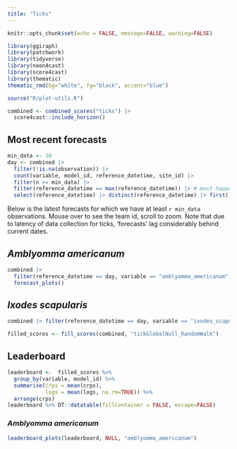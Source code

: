 ```yaml
---
title: "Ticks"
---
```


```r
knitr::opts_chunk$set(echo = FALSE, message=FALSE, warning=FALSE)
```

```r
library(ggiraph)
library(patchwork)
library(tidyverse)
library(neon4cast)
library(score4cast)
library(thematic)
thematic_rmd(bg="white", fg="black", accent="blue")

source("R/plot-utils.R")

```

```r
combined <- combined_scores("ticks") |>
  score4cast::include_horizon()

```

## Most recent forecasts

```r
min_data <- 10
day <- combined |>
  filter(!is.na(observation)) |>
  count(variable, model_id, reference_datetime, site_id) |>
  filter(n >= min_data) |> 
  filter(reference_datetime == max(reference_datetime)) |> # must happen second
  select(reference_datetime) |> distinct(reference_datetime) |> first()

```

Below is the latest forecasts for which we have at least `r min_data` observations. Mouse over to see the team id, scroll to zoom. Note that due to latency of data collection for ticks, 'forecasts' lag considerably behind current dates.

::: panel-tabset
## *Amblyomma americanum*

```r
combined |> 
  filter(reference_datetime == day, variable == "amblyomma_americanum") |> 
  forecast_plots()
```

## *Ixodes scapularis*

```r
combined |> filter(reference_datetime == day, variable == "ixodes_scapularis") |> forecast_plots()
```
:::

```r
filled_scores <- fill_scores(combined, "tickGlobalNull_RandomWalk")
```

## Leaderboard

```r

leaderboard <-  filled_scores %>% 
  group_by(variable, model_id) %>%
  summarise(crps = mean(crps),
            logs = mean(logs, na.rm=TRUE)) %>% 
  arrange(crps)
leaderboard %>% DT::datatable(fillContainer = FALSE, escape=FALSE)
```

### *Amblyomma americanum*

```r
leaderboard_plots(leaderboard, NULL, "amblyomma_americanum")
```

<!-- Consider adding site-by-site breakout on scores -->
